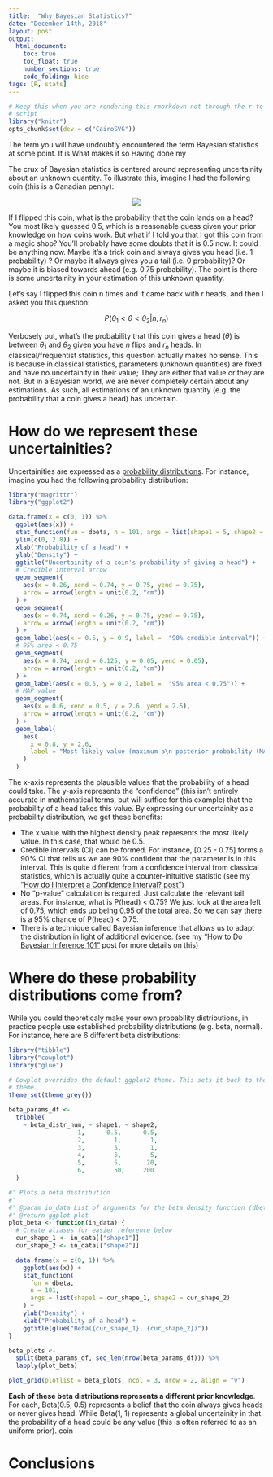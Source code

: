```yaml
---
title:  "Why Bayesian Statistics?"
date: "December 14th, 2018"
layout: post
output:
  html_document:
    toc: true
    toc_float: true
    number_sections: true
    code_folding: hide
tags: [R, stats]
---
```


```r
# Keep this when you are rendering this rmarkdown not through the r-to-jekyll.R
# script
library("knitr")
opts_chunk$set(dev = c("CairoSVG"))
```

The term you will have undoubtly encountered the term Bayesian statistics at some point. It is What makes it so 
Having done my 

The crux of Bayesian statistics is centered around representing uncertainity about an unknown quantity. To illustrate this, imagine I had the following coin (this is a Canadian penny):

<div style="text-align:center">
  <img src="https://upload.wikimedia.org/wikipedia/en/f/f8/Canadian_Penny_-_Obverse.png"/>
</div>

If I flipped this coin, what is the probability that the coin lands on a head? You most likely guessed 0.5, which is a reasonable guess given your prior knowledge on how coins work. But what if I told you that I got this coin from a magic shop? You'll probably have some doubts that it is 0.5 now. It could be anything now. Maybe it's a trick coin and always gives you head (i.e. 1 probability) ? Or maybe it always gives you a tail (i.e. 0 probability)? Or maybe it is biased towards ahead (e.g. 0.75 probability). The point is there is some uncertainity in your estimation of this unknown quantity. 

Let's say I flipped this coin n times and it came back with r heads, and then I asked you this question:

<div>
$$P(\theta_{1} < \theta < \theta_{2} | n, r_{n})$$
</div>

Verbosely put, what's the probability that this coin gives a head (<span class="inlinecode">$\theta$</span>) is between <span class="inlinecode">$\theta_{1}$</span> and <span class="inlinecode">$\theta_{2}$</span> given you have <span class="inlinecode">$n$</span> flips and <span class="inlinecode">$r_{n}$</span> heads. In classical/frequentist statistics, this question actually makes no sense. This is because in classical statistics, parameters (unknown quantities) are fixed and have no uncertainity in their value; They are either that value or they are not. But in a Bayesian world, we are never completely certain about any estimations. As such, all estimations of an unknown quantity (e.g. the probability that a coin gives a head) has uncertain.

# How do we represent these uncertainities?

Uncertainities are expressed as a [probability distributions]({% post_url 2016-03-17-prob-distr %}). 
For instance, imagine you had the following probability distribution:

```r
library("magrittr")
library("ggplot2")

data.frame(x = c(0, 1)) %>%
  ggplot(aes(x)) +
  stat_function(fun = dbeta, n = 101, args = list(shape1 = 5, shape2 = 5)) +
  ylim(c(0, 2.8)) +
  xlab("Probability of a head") +
  ylab("Density") +
  ggtitle("Uncertainity of a coin's probability of giving a head") +
  # Credible interval arrow
  geom_segment(
    aes(x = 0.26, xend = 0.74, y = 0.75, yend = 0.75),
    arrow = arrow(length = unit(0.2, "cm"))
  ) +
  geom_segment(
    aes(x = 0.74, xend = 0.26, y = 0.75, yend = 0.75),
    arrow = arrow(length = unit(0.2, "cm"))
  ) +
  geom_label(aes(x = 0.5, y = 0.9, label =  "90% credible interval")) +
  # 95% area < 0.75
  geom_segment(
    aes(x = 0.74, xend = 0.125, y = 0.05, yend = 0.05),
    arrow = arrow(length = unit(0.2, "cm"))
  ) +
  geom_label(aes(x = 0.5, y = 0.2, label =  "95% area < 0.75")) +
  # MAP value
  geom_segment(
    aes(x = 0.6, xend = 0.5, y = 2.6, yend = 2.5),
    arrow = arrow(length = unit(0.2, "cm"))
  ) +
  geom_label(
    aes(
      x = 0.8, y = 2.6,
      label = "Most likely value (maximum a\n posterior probability (MAP)\n estimate)"
    )
  )
```

The x-axis represents the plausible values that the probability of a head could 
take. The y-axis represents the "confidence" (this isn't entirely accurate in 
mathematical terms, but will suffice for this example) that the probability of a 
head takes this value. By expressing our uncertainity as a probability 
distribution, we get these benefits:

* The x value with the highest density peak represents the most likely value. In
  this case, that would be 0.5.
* Credible intervals (CI) can be formed. For instance, [0.25 - 0.75] forms a 90% 
  CI that tells us we are 90% confident that the parameter is in this interval. 
  This is quite different from a confidence interval from classical statistics, 
  which is actually quite a counter-inituitive statistic (see my "[How do I Interpret a Confidence Interval? post"]({% post_url 2015-08-25-how-to-interpret-a-CI %}))
* No "p-value" calculation is required. Just calculate the relevant tail areas. 
  For instance, what is P(head) < 0.75? We just look at the area left of 0.75,
  which ends up being 0.95 of the total area. So we can say there is a 95% 
  chance of P(head) < 0.75. 
* There is a technique called Bayesian inference that allows us to adapt the 
  distribution in light of additional evidence. (see my "[How to Do Bayesian Inference 101"]({% post_url 2017-03-08-how-to-bayesian-infer-101 %}) 
  post for more details on this)

# Where do these probability distributions come from?

While you could theoreticaly make your own probability distributions, in 
practice people use established probability distributions (e.g. beta, normal).
For instance, here are 6 different beta distributions:

```r
library("tibble")
library("cowplot")
library("glue")

# Cowplot overrides the default ggplot2 theme. This sets it back to the default
# theme.
theme_set(theme_grey())

beta_params_df <-
  tribble(
    ~ beta_distr_num, ~ shape1, ~ shape2,
                   1,      0.5,      0.5, 
                   2,        1,        1, 
                   3,        5,        1, 
                   4,        5,        5, 
                   5,        5,       20, 
                   6,        50,     200
  )

#' Plots a beta distribution 
#'
#' @param in_data List of arguments for the beta density function (dbeta)
#' @return ggplot plot
plot_beta <- function(in_data) {
  # Create aliases for easier reference below
  cur_shape_1 <- in_data[["shape1"]]
  cur_shape_2 <- in_data[["shape2"]]

  data.frame(x = c(0, 1)) %>%
    ggplot(aes(x)) +
    stat_function(
      fun = dbeta, 
      n = 101, 
      args = list(shape1 = cur_shape_1, shape2 = cur_shape_2)
    ) +
    ylab("Density") +
    xlab("Probability of a head") +
    ggtitle(glue("Beta({cur_shape_1}, {cur_shape_2})"))
}

beta_plots <- 
  split(beta_params_df, seq_len(nrow(beta_params_df))) %>%
  lapply(plot_beta)

plot_grid(plotlist = beta_plots, ncol = 3, nrow = 2, align = "v")
```

**Each of these beta distributions represents a different prior knowledge**. 
For each, Beta(0.5, 0.5) represents a belief that the coin always gives heads or
never gives head. While Beta(1, 1) represents a global uncertainity in that the 
probability of a head could be any value (this is often referred to as an
uniform prior).
coin 


# Conclusions

